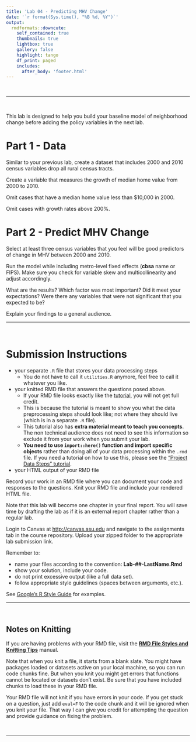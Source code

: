 ```yaml
---
title: 'Lab 04 - Predicting MHV Change'
date: '`r format(Sys.time(), "%B %d, %Y")`'
output:
  rmdformats::downcute:
    self_contained: true
    thumbnails: true
    lightbox: true
    gallery: false
    highlight: tango
    df_print: paged
    includes:
      after_body: 'footer.html'
---
```


<br>


---

<br>

This lab is designed to help you build your baseline model of neighborhood change before adding the policy variables in the next lab. 




# Part 1 - Data

Similar to your previous lab, create a dataset that includes 2000 and 2010 census variables drop all rural census tracts. 

Create a variable that measures the growth of median home value from 2000 to 2010. 

Omit cases that have a median home value less than $10,000 in 2000. 

Omit cases with growth rates above 200%. 

# Part 2 - Predict MHV Change 

Select at least three census variables that you feel will be good predictors of change in MHV between 2000 and 2010. 

Run the model while including metro-level fixed effects (**cbsa** name or FIPS). Make sure you check for variable skew and multicollinearity and adjust accordingly. 

What are the results? Which factor was most important? Did it meet your expectations? Were there any variables that were not significant that you expected to be? 

Explain your findings to a general audience. 







-----


<br>

# Submission Instructions

* your separate `.R` file that stores your data processing steps
    + You do not have to call it `utilities.R` anymore, feel free to call it whatever you like.
* your knitted RMD file that answers the questions posed above.
     + If your RMD file looks exactly like the [tutorial](lab-04-instructions.html), you will not get full credit.
     + This is because the tutorial is meant to show you what the data preprocessing steps should look like; not where they should live (which is in a separate `.R` file).
     + This tutorial also has **extra material meant to teach you concepts**. The non technical audience does not need to see this information so exclude it from your work when you submit your lab.
     + **You need to use `import::here()` function and import specific objects** rather than doing all of your data processing within the `.rmd` file. If you need a tutorial on how to use this, please see the ["Project Data Steps" tutorial](PROJECT-DATA-STEPS.html).
* your HTML output of your RMD file

Record your work in an RMD file where you can document your code and responses to the questions. Knit your RMD file and include your rendered HTML file. 

Note that this lab will become one chapter in your final report. You will save time by drafting the lab as if it is an external report chapter rather than a regular lab. 

Login to Canvas at <http://canvas.asu.edu> and navigate to the assignments tab in the course repository. Upload your zipped folder to the appropriate lab submission link.

Remember to:

* name your files according to the convention: **Lab-##-LastName.Rmd**
* show your solution, include your code.
* do not print excessive output (like a full data set).
* follow appropriate style guidelines (spaces between arguments, etc.).

See [Google's R Style Guide](https://google.github.io/styleguide/Rguide.xml) for examples.


---

<br>

## Notes on Knitting

If you are having problems with your RMD file, visit the [**RMD File Styles and Knitting Tips**](https://ds4ps.org/cpp-526-spr-2020/labs/r-markdown-files.html) manual.

Note that when you knit a file, it starts from a blank slate. You might have packages loaded or datasets active on your local machine, so you can run code chunks fine. But when you knit you might get errors that functions cannot be located or datasets don't exist. Be sure that you have included chunks to load these in your RMD file.

Your RMD file will not knit if you have errors in your code. If you get stuck on a question, just add `eval=F` to the code chunk and it will be ignored when you knit your file. That way I can give you credit for attempting the question and provide guidance on fixing the problem.


<br>
<hr>
<br>

<style>
blockquote {
    padding: 11px 22px;
    margin: 0 0 22px;
    font-size: 18px;
    border-left: 5px solid lightgray;
}

</style>

